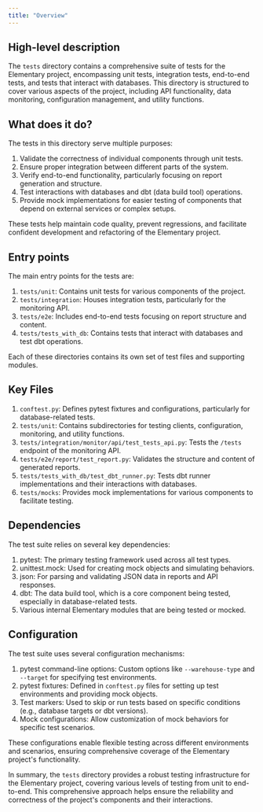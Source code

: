 ```yaml
---
title: "Overview"
---
```


## High-level description
The `tests` directory contains a comprehensive suite of tests for the Elementary project, encompassing unit tests, integration tests, end-to-end tests, and tests that interact with databases. This directory is structured to cover various aspects of the project, including API functionality, data monitoring, configuration management, and utility functions.

## What does it do?
The tests in this directory serve multiple purposes:

1. Validate the correctness of individual components through unit tests.
2. Ensure proper integration between different parts of the system.
3. Verify end-to-end functionality, particularly focusing on report generation and structure.
4. Test interactions with databases and dbt (data build tool) operations.
5. Provide mock implementations for easier testing of components that depend on external services or complex setups.

These tests help maintain code quality, prevent regressions, and facilitate confident development and refactoring of the Elementary project.

## Entry points
The main entry points for the tests are:

1. `tests/unit`: Contains unit tests for various components of the project.
2. `tests/integration`: Houses integration tests, particularly for the monitoring API.
3. `tests/e2e`: Includes end-to-end tests focusing on report structure and content.
4. `tests/tests_with_db`: Contains tests that interact with databases and test dbt operations.

Each of these directories contains its own set of test files and supporting modules.

## Key Files
1. `conftest.py`: Defines pytest fixtures and configurations, particularly for database-related tests.
2. `tests/unit`: Contains subdirectories for testing clients, configuration, monitoring, and utility functions.
3. `tests/integration/monitor/api/test_tests_api.py`: Tests the `/tests` endpoint of the monitoring API.
4. `tests/e2e/report/test_report.py`: Validates the structure and content of generated reports.
5. `tests/tests_with_db/test_dbt_runner.py`: Tests dbt runner implementations and their interactions with databases.
6. `tests/mocks`: Provides mock implementations for various components to facilitate testing.

## Dependencies
The test suite relies on several key dependencies:

1. pytest: The primary testing framework used across all test types.
2. unittest.mock: Used for creating mock objects and simulating behaviors.
3. json: For parsing and validating JSON data in reports and API responses.
4. dbt: The data build tool, which is a core component being tested, especially in database-related tests.
5. Various internal Elementary modules that are being tested or mocked.

## Configuration
The test suite uses several configuration mechanisms:

1. pytest command-line options: Custom options like `--warehouse-type` and `--target` for specifying test environments.
2. pytest fixtures: Defined in `conftest.py` files for setting up test environments and providing mock objects.
3. Test markers: Used to skip or run tests based on specific conditions (e.g., database targets or dbt versions).
4. Mock configurations: Allow customization of mock behaviors for specific test scenarios.

These configurations enable flexible testing across different environments and scenarios, ensuring comprehensive coverage of the Elementary project's functionality.

In summary, the `tests` directory provides a robust testing infrastructure for the Elementary project, covering various levels of testing from unit to end-to-end. This comprehensive approach helps ensure the reliability and correctness of the project's components and their interactions.